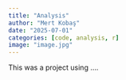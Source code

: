 ```yaml
---
title: "Analysis"
author: "Mert Kobaş"
date: "2025-07-01"
categories: [code, analysis, r]
image: "image.jpg"
---
```


This was a project using ....
